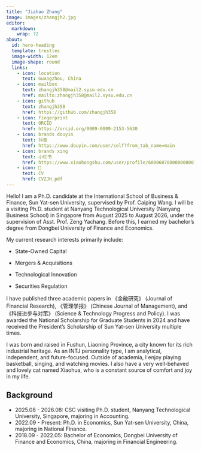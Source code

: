 ```yaml
---
title: "Jiahao Zhang"
image: images/zhangjh2.jpg
editor: 
  markdown: 
    wrap: 72
about:
  id: hero-heading
  template: trestles
  image-width: 12em
  image-shape: round
  links:
    - icon: location
      text: Guangzhou, China
    - icon: mailbox
      text: zhangjh358@mail2.sysu.edu.cn
      href: mailto:zhangjh358@mail2.sysu.edu.cn
    - icon: github
      text: zhangjh358
      href: https://github.com/zhangjh358
    - icon: fingerprint
      text: ORCID
      href: https://orcid.org/0009-0009-2153-5630
    - icon: brands douyin
      text: 抖音
      href: https://www.douyin.com/user/self?from_tab_name=main
    - icon: brands xing
      text: 小红书
      href: https://www.xiaohongshu.com/user/profile/600060780000000001005d2e
    - icon: 📝
      text: CV
      href: CVZJH.pdf  
---
```


::: {#hero-heading}

Hello! I am a Ph.D. candidate at the International School of Business & Finance, Sun Yat-sen University, supervised by Prof. Caiping Wang. I will be a visiting Ph.D. student at Nanyang Technological University (Nanyang Business School) in Singapore from August 2025 to August 2026, under the supervision of Asst. Prof. Zeng Yachang. Before this, I earned my bachelor's degree from Dongbei University of Finance and Economics.

My current research interests primarily include:

- State-Owned Capital

- Mergers & Acquisitions

- Technological Innovation

- Securities Regulation

I have published three academic papers in 《金融研究》 (Journal of Financial Research), 《管理学报》 (Chinese Journal of Management), and 《科技进步与对策》 (Science & Technology Progress and Policy). I was awarded the National Scholarship for Graduate Students in 2024 and have received the President’s Scholarship of Sun Yat-sen University multiple times.

I was born and raised in Fushun, Liaoning Province, a city known for its rich industrial heritage. As an INTJ personality type, I am analytical, independent, and future-focused. Outside of academia, I enjoy playing basketball, singing, and watching movies. I also have a very well-behaved and lovely cat named Xiaohua, who is a constant source of comfort and joy in my life.


## Background

- 2025.08 - 2026.08: CSC visiting Ph.D. student, Nanyang Technological University, Singapore, majoring in Accounting.
- 2022.09 - Present: Ph.D. in Economics, Sun Yat-sen University, China, majoring in National Finance.
- 2018.09 - 2022.05: Bachelor of Economics, Dongbei University of Finance and Economics, China, majoring in Financial Engineering.

:::
